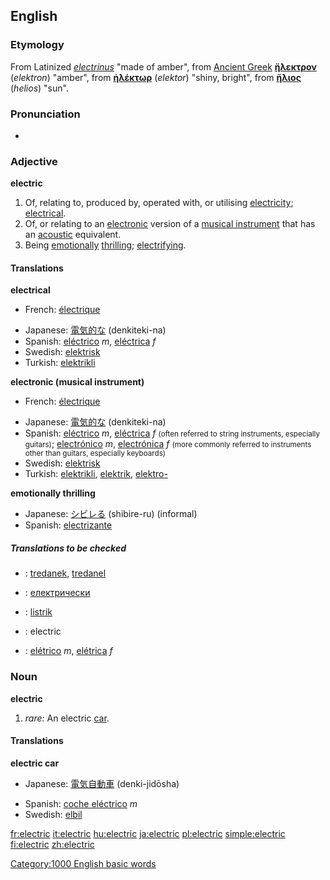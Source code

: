 ==English==

===Etymology===
From Latinized {{Gr.}} ''[[electrinus]]'' "made of amber", from [[Ancient Greek]]  '''[[ἤλεκτρον]]''' (''elektron'') "amber", from '''[[ἠλέκτωρ]]''' (''elektor'') "shiny, bright", from '''[[ἥλιος]]''' (''helios'') "sun".

===Pronunciation===
*{{audio|en-us-electric.ogg|Audio (US)}}

===Adjective===
'''electric'''

# Of, relating to, produced by, operated with, or utilising [[electricity]]; [[electrical]].
# Of, or relating to an [[electronic]] version of a [[musical instrument]] that has an [[acoustic]] equivalent.
# Being [[emotionally]] [[thrilling]]; [[electrifying]].

====Translations====
'''electrical'''
{{top}}
*French: [[électrique]]
{{mid}}
*Japanese: [[電気的な]] (denkiteki-na)
*Spanish: [[eléctrico]] ''m'', [[eléctrica]] ''f''
*Swedish: [[elektrisk]]
*Turkish: [[elektrikli]]
{{bottom}}

'''electronic (musical instrument)'''
{{top}}
*French: [[électrique]]
{{mid}}
*Japanese: [[電気的な]] (denkiteki-na)
*Spanish: [[eléctrico]] ''m'', [[eléctrica]] ''f'' <small>(often referred to string instruments, especially guitars)</small>; [[electrónico]] ''m'', [[electrónica]] ''f'' <small>(more commonly referred to instruments other than guitars, especially keyboards)</small>
*Swedish: [[elektrisk]]
*Turkish: [[elektrikli]], [[elektrik]], [[elektro-]]
{{bottom}}

'''emotionally thrilling'''
{{top}}
{{mid}}
*Japanese: [[シビレる]] (shibire-ru) (informal)
*Spanish: [[electrizante]]
{{bottom}}

=====Translations to be checked=====
{{rfc-trans}}
{{checktrans}}
*{{ttbc|Breton}}: [[tredanek]], [[tredanel]]
*{{ttbc|Bulgarian}}: [[електрически]]
*{{ttbc|Indonesian}}: [[listrik]]
*{{ttbc|Interlingua}}: electric
*{{ttbc|Portuguese}}: [[elétrico]] ''m'', [[elétrica]] ''f''

===Noun===
'''electric'''

# ''rare:'' An electric [[car]].

====Translations====
'''electric car'''
{{top}}
*Japanese: [[電気自動車]] (denki-jidōsha)
{{mid}}
*Spanish: [[coche eléctrico]] ''m''
*Swedish: [[elbil]]
{{bottom}}
[[Category:1000 English basic words]]

[[fr:electric]]
[[it:electric]]
[[hu:electric]]
[[ja:electric]]
[[pl:electric]]
[[simple:electric]]
[[fi:electric]]
[[zh:electric]]